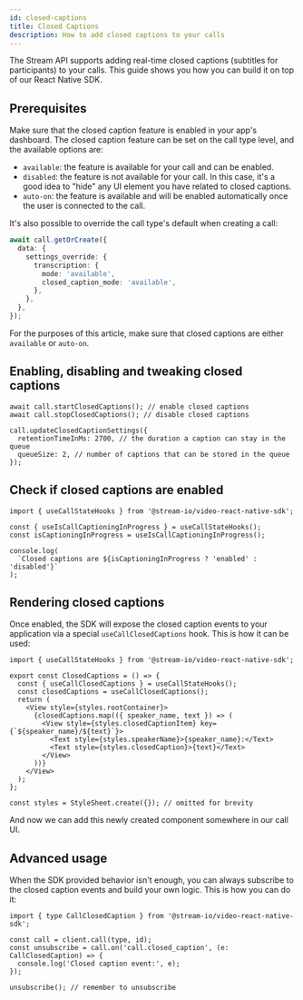 ```yaml
---
id: closed-captions
title: Closed Captions
description: How to add closed captions to your calls
---
```


The Stream API supports adding real-time closed captions (subtitles for participants) to your calls.
This guide shows you how you can build it on top of our React Native SDK.

## Prerequisites

Make sure that the closed caption feature is enabled in your app's dashboard.
The closed caption feature can be set on the call type level, and the available options are:

- `available`: the feature is available for your call and can be enabled.
- `disabled`: the feature is not available for your call. In this case, it's a good idea to "hide" any UI element you have related to closed captions.
- `auto-on`: the feature is available and will be enabled automatically once the user is connected to the call.

It's also possible to override the call type's default when creating a call:

```ts
await call.getOrCreate({
  data: {
    settings_override: {
      transcription: {
        mode: 'available',
        closed_caption_mode: 'available',
      },
    },
  },
});
```

For the purposes of this article, make sure that closed captions are either `available` or `auto-on`.

## Enabling, disabling and tweaking closed captions

```tsx
await call.startClosedCaptions(); // enable closed captions
await call.stopClosedCaptions(); // disable closed captions

call.updateClosedCaptionSettings({
  retentionTimeInMs: 2700, // the duration a caption can stay in the queue
  queueSize: 2, // number of captions that can be stored in the queue
});
```

## Check if closed captions are enabled

```tsx
import { useCallStateHooks } from '@stream-io/video-react-native-sdk';

const { useIsCallCaptioningInProgress } = useCallStateHooks();
const isCaptioningInProgress = useIsCallCaptioningInProgress();

console.log(
  `Closed captions are ${isCaptioningInProgress ? 'enabled' : 'disabled'}`
);
```

## Rendering closed captions

Once enabled, the SDK will expose the closed caption events to your application via a special `useCallClosedCaptions` hook.
This is how it can be used:

```tsx
import { useCallStateHooks } from '@stream-io/video-react-native-sdk';

export const ClosedCaptions = () => {
  const { useCallClosedCaptions } = useCallStateHooks();
  const closedCaptions = useCallClosedCaptions();
  return (
    <View style={styles.rootContainer}>
      {closedCaptions.map(({ speaker_name, text }) => (
        <View style={styles.closedCaptionItem} key={`${speaker_name}/${text}`}>
          <Text style={styles.speakerName}>{speaker_name}:</Text>
          <Text style={styles.closedCaption}>{text}</Text>
        </View>
      ))}
    </View>
  );
};

const styles = StyleSheet.create({}); // omitted for brevity
```

And now we can add this newly created component somewhere in our call UI.

## Advanced usage

When the SDK provided behavior isn't enough, you can always subscribe to the closed caption events and build your own logic.
This is how you can do it:

```tsx
import { type CallClosedCaption } from '@stream-io/video-react-native-sdk';

const call = client.call(type, id);
const unsubscribe = call.on('call.closed_caption', (e: CallClosedCaption) => {
  console.log('Closed caption event:', e);
});

unsubscribe(); // remember to unsubscribe
```
